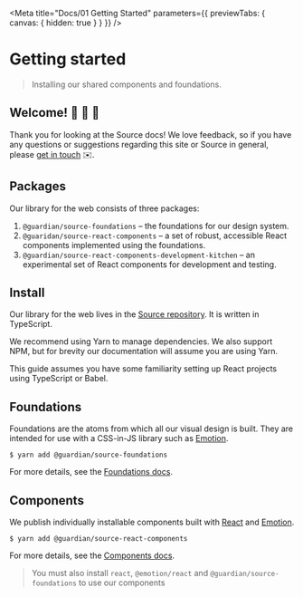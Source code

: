 
<Meta
	title="Docs/01 Getting Started"
	parameters={{ previewTabs: { canvas: { hidden: true } } }}
/>

# Getting started

> Installing our shared components and foundations.

## Welcome! 🤗 🎊 🤝

Thank you for looking at the Source docs! We love feedback, so if you have any questions or suggestions regarding this site or Source in general, please [get in touch](https://theguardian.design/2a1e5182b/p/231f6b-contact-us) ✉️.

## Packages

Our library for the web consists of three packages:

1. `@guardian/source-foundations` – the foundations for our design system.
1. `@guaridan/source-react-components` – a set of robust, accessible React components implemented using the foundations.
1. `@guardian/source-react-components-development-kitchen` – an experimental set of React components for development and testing.

## Install

Our library for the web lives in the [Source repository](https://github.com/guardian/source). It is written in TypeScript.

We recommend using Yarn to manage dependencies. We also support NPM, but for brevity our documentation will assume you are using Yarn.

This guide assumes you have some familiarity setting up React projects using TypeScript or Babel.

## Foundations

Foundations are the atoms from which all our visual design is built. They are intended for use with a CSS-in-JS library such as [Emotion](https://emotion.sh/).

```shell
$ yarn add @guardian/source-foundations
```

For more details, see the [Foundations docs](https://guardian.github.io/source/?path=/docs/docs-02-foundations--page).

## Components

We publish individually installable components built with [React](https://reactjs.org/) and [Emotion](https://emotion.sh/).

```shell
$ yarn add @guardian/source-react-components
```

For more details, see the [Components docs](https://guardian.github.io/source/?path=/docs/docs-03-components--page).

> You must also install `react`, `@emotion/react` and `@guardian/source-foundations` to use our components
